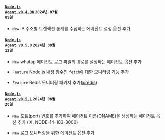 #### <code class='changelog-service'><a href="https://docs.whatap.io/release-notes/nodejs/nodejs-0_4_98">Node.js Agent v0.4.98</a></code> <code class='changelog-date'>2024년 07월 09일</code>

- <code class="New">New</code> IP 주소별 트랜잭션 통계를 수집하는 에이전트 설정 옵션 추가

#### <code class='changelog-service'><a href="https://docs.whatap.io/release-notes/nodejs/nodejs-0_5_0">Node.js Agent v0.5.0</a></code> <code class='changelog-date'>2024년 08월 12일</code>

- <code class="New">New</code> whatap 에이전트 로그 파일의 경로를 설정하는 에이전트 옵션 추가

- <code class="Feature" type="1">Feature</code> Node.js 내장 함수인 <code>fetch</code>에 대한 모니터링 기능 추가

- <code class="Feature" type="1">Feature</code> Redis 모니터링 패키지 추가(<a href="https://www.npmjs.com/package/ioredis" target="_blank" rel="noopener noreferrer">ioredis</a>)

#### <code class='changelog-service'><a href="https://docs.whatap.io/release-notes/nodejs/nodejs-0_5_1">Node.js Agent v0.5.1</a></code> <code class='changelog-date'>2024년 08월 28일</code>

- <code class="New" type="1">New</code> 포트(port) 번호를 추가하여 에이전트 이름(ONAME)을 생성하는 에이전트 옵션 추가 (예, NODE-14-103-3000)

- <code class="New" type="1">New</code> 로그 모니터링을 위한 에이전트 옵션 추가

